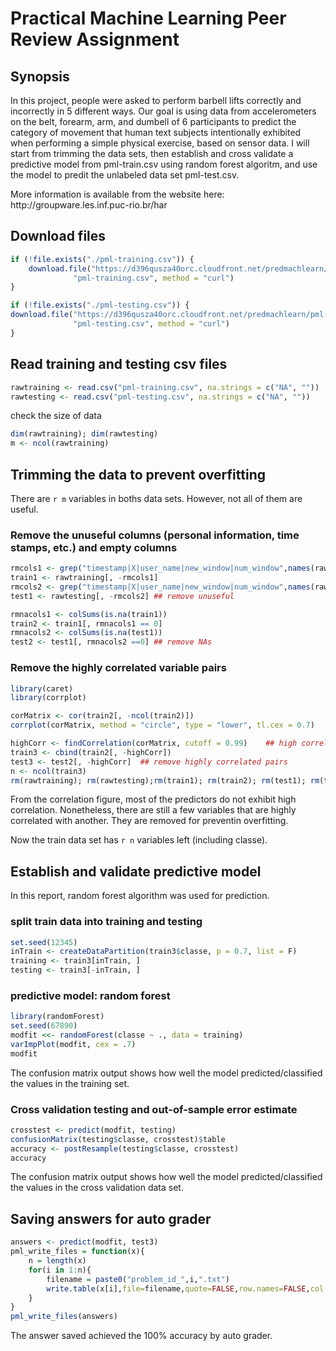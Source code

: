 Practical Machine Learning Peer Review Assignment
========================================================
## Synopsis

In this project, people were asked to perform barbell lifts correctly and incorrectly in 5 different ways. Our goal is using data from accelerometers on the belt, forearm, arm, and dumbell of 6 participants to predict the category of movement that human text subjects intentionally exhibited when performing a simple physical exercise, based on sensor data. I will start from trimming the data sets, then establish and cross validate a predictive model from pml-train.csv using random forest algoritm, and use the model to predit the unlabeled data set pml-test.csv.

More information is available from the website here: http://groupware.les.inf.puc-rio.br/har  


## Download files
```r
if (!file.exists("./pml-training.csv")) {
    download.file("https://d396qusza40orc.cloudfront.net/predmachlearn/pml-training.csv", 
              "pml-training.csv", method = "curl")
}

if (!file.exists("./pml-testing.csv")) {
download.file("https://d396qusza40orc.cloudfront.net/predmachlearn/pml-testing.csv", 
              "pml-testing.csv", method = "curl")
}
```

## Read training and testing csv files
```r
rawtraining <- read.csv("pml-training.csv", na.strings = c("NA", ""))
rawtesting <- read.csv("pml-testing.csv", na.strings = c("NA", ""))
```
check the size of data
```r
dim(rawtraining); dim(rawtesting)
m <- ncol(rawtraining)
```

## Trimming the data to prevent overfitting

There are `r m` variables in boths data sets. However, not all of them are useful. 

### Remove the unuseful columns (personal information, time stamps, etc.) and empty columns
```r
rmcols1 <- grep("timestamp|X|user_name|new_window|num_window",names(rawtraining))
train1 <- rawtraining[, -rmcols1]
rmcols2 <- grep("timestamp|X|user_name|new_window|num_window",names(rawtesting))
test1 <- rawtesting[, -rmcols2] ## remove unuseful

rmnacols1 <- colSums(is.na(train1))
train2 <- train1[, rmnacols1 == 0]
rmnacols2 <- colSums(is.na(test1))
test2 <- test1[, rmnacols2 ==0] ## remove NAs
```

### Remove the highly correlated variable pairs
```r
library(caret)
library(corrplot)

corMatrix <- cor(train2[, -ncol(train2)])
corrplot(corMatrix, method = "circle", type = "lower", tl.cex = 0.7)

highCorr <- findCorrelation(corMatrix, cutoff = 0.99)    ## high correlation cutoff = 0.9
train3 <- cbind(train2[, -highCorr])    
test3 <- test2[, -highCorr]  ## remove highly correlated pairs
n <- ncol(train3)
rm(rawtraining); rm(rawtesting);rm(train1); rm(train2); rm(test1); rm(test2) ## release memory
```
From the correlation figure, most of the predictors do not exhibit high correlation. Nonetheless, there are still a few variables that are highly correlated with another. They are removed for preventin overfitting.

Now the train data set has `r n` variables left (including classe).

## Establish and validate predictive model

In this report, random forest algorithm was used for prediction.

### split train data into training and testing
```r
set.seed(12345)
inTrain <- createDataPartition(train3$classe, p = 0.7, list = F)
training <- train3[inTrain, ]
testing <- train3[-inTrain, ]
```

### predictive model: random forest
```r
library(randomForest)
set.seed(67890)
modfit <<- randomForest(classe ~ ., data = training)
varImpPlot(modfit, cex = .7)
modfit
```
The confusion matrix output shows how well the model predicted/classified the values in the training set.

### Cross validation testing and out-of-sample error estimate
```r
crosstest <- predict(modfit, testing)
confusionMatrix(testing$classe, crosstest)$table
accuracy <- postResample(testing$classe, crosstest)
accuracy 
```
The confusion matrix output shows how well the model predicted/classified the values in the cross validation data set.


## Saving answers for auto grader
```r
answers <- predict(modfit, test3)
pml_write_files = function(x){
    n = length(x)
    for(i in 1:n){
        filename = paste0("problem_id_",i,".txt")
        write.table(x[i],file=filename,quote=FALSE,row.names=FALSE,col.names=FALSE)
    }
}
pml_write_files(answers)
```
The answer saved achieved the 100% accuracy by auto grader.

